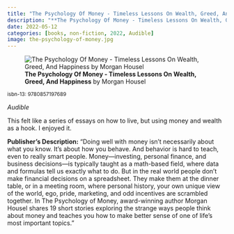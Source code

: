 ```yaml
---
title: "The Psychology Of Money - Timeless Lessons On Wealth, Greed, And Happiness"
description: "**The Psychology Of Money - Timeless Lessons On Wealth, Greed, And Happiness** by Morgan Housel"
date: 2022-05-12
categories: [books, non-fiction, 2022, Audible]
image: the-psychology-of-money.jpg
---
```

![**The Psychology Of Money - Timeless Lessons On Wealth, Greed, And Happiness** by Morgan Housel](the-psychology-of-money.jpg){fig-align="left"}

<sup>isbn-13: 9780857197689</sup>

*Audible*

This felt like a series of essays on how to live, but using money and wealth as a hook. I enjoyed it.

**Publisher's Description:**
"Doing well with money isn’t necessarily about what you know. It’s about how
you behave. And behavior is hard to teach, even to really smart people.
Money—investing, personal finance, and business decisions—is typically
taught as a math-based field, where data and formulas tell us exactly what
to do. But in the real world people don’t make financial decisions on a
spreadsheet. They make them at the dinner table, or in a meeting room,
where personal history, your own unique view of the world, ego, pride,
marketing, and odd incentives are scrambled together. In The Psychology of
Money, award-winning author Morgan Housel shares 19 short stories exploring
the strange ways people think about money and teaches you how to make
better sense of one of life’s most important topics."